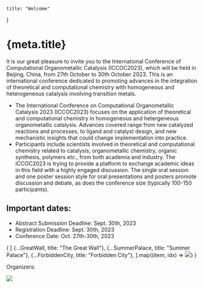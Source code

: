 
    title: "Welcome"
}

<Head>
    <title>{`${meta.title} - ICOC2023`}</title>
</Head>

# {meta.title}

It is our great pleasure to invite you to the International Conference of Computational Organometallic Catalysis (ICCOC2023), which will be held in Beijing, China, from 27th October to 30th October 2023. This is an international conference dedicated to promoting advances in the integration of theoretical and computational chemistry with homogeneous and heterogeneous catalysis involving transition metals.

- The International Conference on Computational Organometallic Catalysis 2023 (ICCOC2023) focuses on the application of theoretical and computational chemistry in homogeneous and hetergeneous organometallic catalysis. Advances covered range from new catalyzed reactions and processes, to ligand and catalyst design, and new mechanistic insights that could change implementation into practice.
- Participants include scientists involved in theoretical and computational chemistry related to catalysis, organometallic chemistry, organic synthesis, polymers etc., from both academia and industry. The ICCOC2023 is trying to provide a platform to exchange academic ideas in this field with a highly engaged discussion. The single oral session and one poster session style for oral presentations and posters promote discussion and debate, as does the conference size (typically 100-150 participants).

## Important dates:

- Abstract Submission Deadline: Sept. 30th, 2023
- Registration Deadline: Sept. 30th, 2023
- Conference Date: Oct. 27th-30th, 2023 

<ImageList cols={3}>
    {
        [
            {...GreatWall, title: "The Great Wall"},
            {...SummerPalace, title: "Summer Palace"},
            {...ForbiddenCity, title: "Forbidden City"},
        ].map((item, idx) => <ImageListItem key={idx}><img src={item.src}></img><ImageListItemBar title={item.title}></ImageListItemBar></ImageListItem>)
    }
</ImageList>

Organizers:

<Image src={BUCT}></Image>